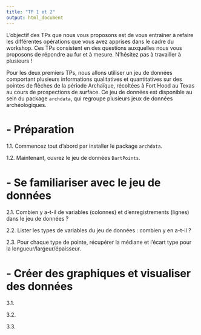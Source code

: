 ```yaml
---
title: "TP 1 et 2"
output: html_document
---
```


L'objectif des TPs que nous vous proposons est de vous entraîner à refaire les différentes opérations que vous avez apprises dans le cadre du workshop. Ces TPs consistent en des questions auxquelles nous vous proposons de répondre au fur et à mesure. N'hésitez pas à travailler à plusieurs !

Pour les deux premiers TPs, nous allons utiliser un jeu de données comportant plusieurs informations qualitatives et quantitatives sur des pointes de flèches de la période Archaïque, récoltées à Fort Hood au Texas au cours de prospections de surface. Ce jeu de données est disponible au sein du package `archdata`, qui regroupe plusieurs jeux de données archéologiques.

# - Préparation 
1.1. Commencez tout d'abord par installer le package `archdata`.  

1.2. Maintenant, ouvrez le jeu de données `DartPoints`. 

# - Se familiariser avec le jeu de données 
2.1. Combien y a-t-il de variables (colonnes) et d'enregistrements (lignes) dans le jeu de données ?

2.2. Lister les types de variables du jeu de données : combien y en a-t-il ?

2.3. Pour chaque type de pointe, récupérer la médiane et l'écart type pour la longueur/largeur/épaisseur. 

# - Créer des graphiques et visualiser des données 
3.1.

3.2. 

3.3. 
